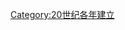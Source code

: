 {{Catdiffuse}}

{{estcat|198|1|1979|1990}}
{{Commons cat|1981 establishments}}
[[Category:20世纪各年建立|Category:20世纪各年建立]]